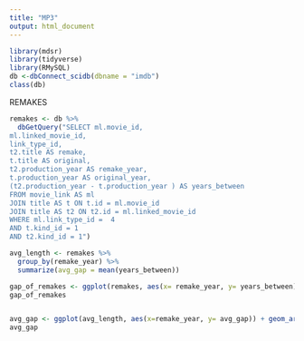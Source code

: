 ```yaml
---
title: "MP3"
output: html_document
---
```


```r
library(mdsr)
library(tidyverse)
library(RMySQL)
db <-dbConnect_scidb(dbname = "imdb")
class(db)
```
REMAKES 
```r
remakes <- db %>% 
  dbGetQuery("SELECT ml.movie_id, 
ml.linked_movie_id, 
link_type_id, 
t2.title AS remake, 
t.title AS original, 
t2.production_year AS remake_year,
t.production_year AS original_year,
(t2.production_year - t.production_year ) AS years_between
FROM movie_link AS ml
JOIN title AS t ON t.id = ml.movie_id
JOIN title AS t2 ON t2.id = ml.linked_movie_id
WHERE ml.link_type_id =  4
AND t.kind_id = 1
AND t2.kind_id = 1")
```

```r
avg_length <- remakes %>%
  group_by(remake_year) %>%
  summarize(avg_gap = mean(years_between))

```

```r
gap_of_remakes <- ggplot(remakes, aes(x= remake_year, y= years_between)) + geom_point(alpha= .5)
gap_of_remakes


avg_gap <- ggplot(avg_length, aes(x=remake_year, y= avg_gap)) + geom_area()
avg_gap
```


